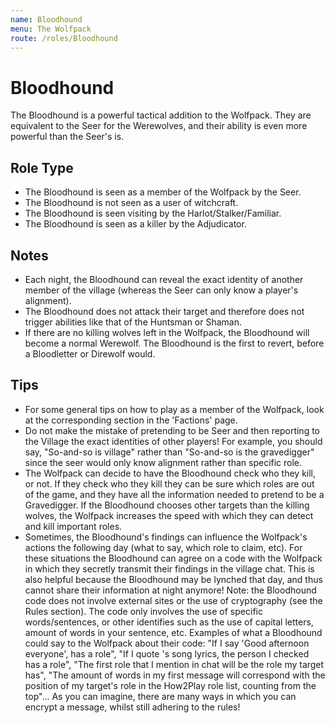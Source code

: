 ```yaml
---
name: Bloodhound
menu: The Wolfpack
route: /roles/Bloodhound
---
```


# Bloodhound

The Bloodhound is a powerful tactical addition to the Wolfpack. They are equivalent to the Seer for the Werewolves, and their ability is even more powerful than the Seer's is.

## Role Type

- The Bloodhound is seen as a member of the Wolfpack by the Seer.
- The Bloodhound is not seen as a user of witchcraft.
- The Bloodhound is seen visiting by the Harlot/Stalker/Familiar.
- The Bloodhound is seen as a killer by the Adjudicator.

## Notes

- Each night, the Bloodhound can reveal the exact identity of another member of the village (whereas the Seer can only know a player's alignment).
- The Bloodhound does not attack their target and therefore does not trigger abilities like that of the Huntsman or Shaman.
- If there are no killing wolves left in the Wolfpack, the Bloodhound will become a normal Werewolf. The Bloodhound is the first to revert, before a Bloodletter or Direwolf would.

## Tips

- For some general tips on how to play as a member of the Wolfpack, look at the corresponding section in the 'Factions' page.
- Do not make the mistake of pretending to be Seer and then reporting to the Village the exact identities of other players! For example, you should say, "So-and-so is village" rather than "So-and-so is the gravedigger" since the seer would only know alignment rather than specific role.
- The Wolfpack can decide to have the Bloodhound check who they kill, or not. If they check who they kill they can be sure which roles are out of the game, and they have all the information needed to pretend to be a Gravedigger. If the Bloodhound chooses other targets than the killing wolves, the Wolfpack increases the speed with which they can detect and kill important roles.
- Sometimes, the Bloodhound's findings can influence the Wolfpack's actions the following day (what to say, which role to claim, etc). For these situations the Bloodhound can agree on a code with the Wolfpack in which they secretly transmit their findings in the village chat. This is also helpful because the Bloodhound may be lynched that day, and thus cannot share their information at night anymore! Note: the Bloodhound code does not involve external sites or the use of cryptography (see the Rules section). The code only involves the use of specific words/sentences, or other identifies such as the use of capital letters, amount of words in your sentence, etc. Examples of what a Bloodhound could say to the Wolfpack about their code: "If I say 'Good afternoon everyone', has a role", "If I quote 's song lyrics, the person I checked has a role", "The first role that I mention in chat will be the role my target has", "The amount of words in my first message will correspond with the position of my target's role in the How2Play role list, counting from the top"... As you can imagine, there are many ways in which you can encrypt a message, whilst still adhering to the rules!
